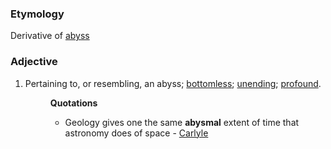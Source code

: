 ===Etymology===
Derivative of [[abyss]]
===Adjective===
#Pertaining to, or resembling, an abyss; [[bottomless]]; [[unending]]; [[profound]].
#:'''Quotations'''
#:*Geology gives one the same '''abysmal''' extent of time that astronomy does of space - [[Carlyle]]